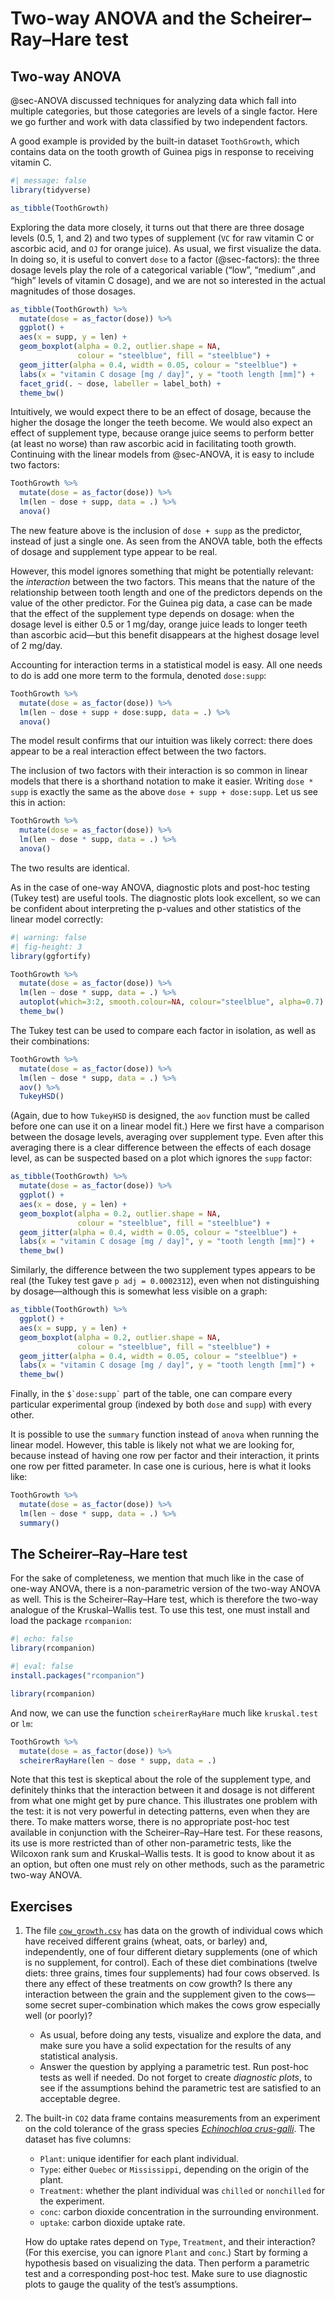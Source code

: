 # Two-way ANOVA and the Scheirer--Ray--Hare test {#sec-SRH}

## Two-way ANOVA

@sec-ANOVA discussed techniques for analyzing data which fall into multiple categories, but those categories are levels of a single factor. Here we go further and work with data classified by two independent factors.

A good example is provided by the built-in dataset `ToothGrowth`, which contains data on the tooth growth of Guinea pigs in response to receiving vitamin C.

```r
#| message: false
library(tidyverse)

as_tibble(ToothGrowth)
```

Exploring the data more closely, it turns out that there are three dosage levels (0.5, 1, and 2) and two types of supplement (`VC` for raw vitamin C or ascorbic acid, and `OJ` for orange juice). As usual, we first visualize the data. In doing so, it is useful to convert `dose` to a factor (@sec-factors): the three dosage levels play the role of a categorical variable ("low", "medium" ,and "high" levels of vitamin C dosage), and we are not so interested in the actual magnitudes of those dosages.

```r
as_tibble(ToothGrowth) %>%
  mutate(dose = as_factor(dose)) %>%
  ggplot() +
  aes(x = supp, y = len) +
  geom_boxplot(alpha = 0.2, outlier.shape = NA,
               colour = "steelblue", fill = "steelblue") +
  geom_jitter(alpha = 0.4, width = 0.05, colour = "steelblue") +
  labs(x = "vitamin C dosage [mg / day]", y = "tooth length [mm]") +
  facet_grid(. ~ dose, labeller = label_both) +
  theme_bw()
```

Intuitively, we would expect there to be an effect of dosage, because the higher the dosage the longer the teeth become. We would also expect an effect of supplement type, because orange juice seems to perform better (at least no worse) than raw ascorbic acid in facilitating tooth growth. Continuing with the linear models from @sec-ANOVA, it is easy to include two factors:

```r
ToothGrowth %>%
  mutate(dose = as_factor(dose)) %>%
  lm(len ~ dose + supp, data = .) %>%
  anova()
```

The new feature above is the inclusion of `dose + supp` as the predictor, instead of just a single one. As seen from the ANOVA table, both the effects of dosage and supplement type appear to be real.

However, this model ignores something that might be potentially relevant: the *interaction* between the two factors. This means that the nature of the relationship between tooth length and one of the predictors depends on the value of the other predictor. For the Guinea pig data, a case can be made that the effect of the supplement type depends on dosage: when the dosage level is either 0.5 or 1 mg/day, orange juice leads to longer teeth than ascorbic acid---but this benefit disappears at the highest dosage level of 2 mg/day.

Accounting for interaction terms in a statistical model is easy. All one needs to do is add one more term to the formula, denoted `dose:supp`:

```r
ToothGrowth %>%
  mutate(dose = as_factor(dose)) %>%
  lm(len ~ dose + supp + dose:supp, data = .) %>%
  anova()
```

The model result confirms that our intuition was likely correct: there does appear to be a real interaction effect between the two factors.

The inclusion of two factors with their interaction is so common in linear models that there is a shorthand notation to make it easier. Writing `dose * supp` is exactly the same as the above `dose + supp + dose:supp`. Let us see this in action:

```r
ToothGrowth %>%
  mutate(dose = as_factor(dose)) %>%
  lm(len ~ dose * supp, data = .) %>%
  anova()
```

The two results are identical.

As in the case of one-way ANOVA, diagnostic plots and post-hoc testing (Tukey test) are useful tools. The diagnostic plots look excellent, so we can be confident about interpreting the p-values and other statistics of the linear model correctly:

```r
#| warning: false
#| fig-height: 3
library(ggfortify)

ToothGrowth %>%
  mutate(dose = as_factor(dose)) %>%
  lm(len ~ dose * supp, data = .) %>%
  autoplot(which=3:2, smooth.colour=NA, colour="steelblue", alpha=0.7) +
  theme_bw()
```

The Tukey test can be used to compare each factor in isolation, as well as their combinations:

```r
ToothGrowth %>%
  mutate(dose = as_factor(dose)) %>%
  lm(len ~ dose * supp, data = .) %>%
  aov() %>%
  TukeyHSD()
```

(Again, due to how `TukeyHSD` is designed, the `aov` function must be called before one can use it on a linear model fit.) Here we first have a comparison between the dosage levels, averaging over supplement type. Even after this averaging there is a clear difference between the effects of each dosage level, as can be suspected based on a plot which ignores the `supp` factor:

```r
as_tibble(ToothGrowth) %>%
  mutate(dose = as_factor(dose)) %>%
  ggplot() +
  aes(x = dose, y = len) +
  geom_boxplot(alpha = 0.2, outlier.shape = NA,
               colour = "steelblue", fill = "steelblue") +
  geom_jitter(alpha = 0.4, width = 0.05, colour = "steelblue") +
  labs(x = "vitamin C dosage [mg / day]", y = "tooth length [mm]") +
  theme_bw()
```

Similarly, the difference between the two supplement types appears to be real (the Tukey test gave `p adj = 0.0002312`), even when not distinguishing by dosage---although this is somewhat less visible on a graph:

```r
as_tibble(ToothGrowth) %>%
  ggplot() +
  aes(x = supp, y = len) +
  geom_boxplot(alpha = 0.2, outlier.shape = NA,
               colour = "steelblue", fill = "steelblue") +
  geom_jitter(alpha = 0.4, width = 0.05, colour = "steelblue") +
  labs(x = "vitamin C dosage [mg / day]", y = "tooth length [mm]") +
  theme_bw()
```

Finally, in the `` $`dose:supp` `` part of the table, one can compare every particular experimental group (indexed by both `dose` and `supp`) with every other.

It is possible to use the `summary` function instead of `anova` when running the linear model. However, this table is likely not what we are looking for, because instead of having one row per factor and their interaction, it prints one row per fitted parameter. In case one is curious, here is what it looks like:

```r
ToothGrowth %>%
  mutate(dose = as_factor(dose)) %>%
  lm(len ~ dose * supp, data = .) %>%
  summary()
```


## The Scheirer--Ray--Hare test

For the sake of completeness, we mention that much like in the case of one-way ANOVA, there is a non-parametric version of the two-way ANOVA as well. This is the Scheirer--Ray--Hare test, which is therefore the two-way analogue of the Kruskal--Wallis test. To use this test, one must install and load the package `rcompanion`:

```r
#| echo: false
library(rcompanion)
```

```r
#| eval: false
install.packages("rcompanion")

library(rcompanion)
```

And now, we can use the function `scheirerRayHare` much like `kruskal.test` or `lm`:

```r
ToothGrowth %>%
  mutate(dose = as_factor(dose)) %>%
  scheirerRayHare(len ~ dose * supp, data = .)
```

Note that this test is skeptical about the role of the supplement type, and definitely thinks that the interaction between it and dosage is not different from what one might get by pure chance. This illustrates one problem with the test: it is not very powerful in detecting patterns, even when they are there. To make matters worse, there is no appropriate post-hoc test available in conjunction with the Scheirer--Ray--Hare test. For these reasons, its use is more restricted than of other non-parametric tests, like the Wilcoxon rank sum and Kruskal--Wallis tests. It is good to know about it as an option, but often one must rely on other methods, such as the parametric two-way ANOVA.


## Exercises {#sec-exercises-anova-two-way}

1. The file [`cow_growth.csv`](https://raw.githubusercontent.com/dysordys/data-with-R/main/data/cow_growth.csv) has data on the growth of individual cows which have received different grains (wheat, oats, or barley) and, independently, one of four different dietary supplements (one of which is no supplement, for control). Each of these diet combinations (twelve diets: three grains, times four supplements) had four cows observed. Is there any effect of these treatments on cow growth? Is there any interaction between the grain and the supplement given to the cows---some secret super-combination which makes the cows grow especially well (or poorly)?
    * As usual, before doing any tests, visualize and explore the data, and make sure you have a solid expectation for the results of any statistical analysis.
    * Answer the question by applying a parametric test. Run post-hoc tests as well if needed. Do not forget to create *diagnostic plots*, to see if the assumptions behind the parametric test are satisfied to an acceptable degree.

2. The built-in `CO2` data frame contains measurements from an experiment on the cold tolerance of the grass species [*Echinochloa crus-galli*](https://en.wikipedia.org/wiki/Echinochloa_crus-galli). The dataset has five columns:

    * `Plant`: unique identifier for each plant individual.
    * `Type`: either `Quebec` or `Mississippi`, depending on the origin of the plant.
    * `Treatment`: whether the plant individual was `chilled` or `nonchilled` for the experiment.
    * `conc`: carbon dioxide concentration in the surrounding environment.
    * `uptake`: carbon dioxide uptake rate.

    How do uptake rates depend on `Type`, `Treatment`, and their interaction? (For this exercise, you can ignore `Plant` and `conc`.) Start by forming a hypothesis based on visualizing the data. Then perform a parametric test and a corresponding post-hoc test. Make sure to use diagnostic plots to gauge the quality of the test's assumptions.
